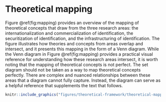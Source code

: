 # Theoretical mapping

Figure \@ref(fig:mapping) provides an overview of the mapping of theoretical concepts that draw from the three research areas: the internationalization and commercialization of identification, the securitization of identification, and the infrastructuring of identification. The figure illustrates how theories and concepts from areas overlap and intersect, and it presents this mapping in the form of a Venn diagram. While the Venn diagram in Figure \@ref(fig:mapping) provides a practical visual reference for understanding how these research areas intersect, it is worth noting that the mapping of theoretical concepts is not perfect. The set diagram should not be taken as a way to map theoretical concepts perfectly. There are complex and nuanced relationships between these areas that a diagram cannot fully capture. Instead, the diagram can serve as a helpful reference that supplements the text that follows.

```r
knitr::include_graphics("figures/theoretical-framework/theoretical-mapping.pdf")
```
